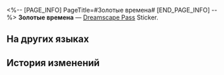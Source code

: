 <%-- [PAGE_INFO]
PageTitle=#Золотые времена#
[END_PAGE_INFO] --%>
{{Предмет Инфобокс
|id          = 223106
|Изображение = Dreamscape Pass Sticker Золотые времена.png
|Тип         = Dreamscape Pass Sticker
|Тип2        = Красивая жизнь Stickers
|Инвентарь   = 
|Редкость    = 4
|Эффект      = 
|Описание    = Пронумерованные наклейки, используемые для украшения дневника сновидений. Бывают самыми разными.
|Источник1   = [[Потратьтесь на литературу в торговом центре «Оти»]]
}}
{{Описание|Вы предпочитаете искреннюю чушь или фальшивые новости?}}
'''Золотые времена''' — [[Dreamscape Pass]] Sticker.

==На других языках==
{{На других языках
|en   = Golden Times
|zhs  = 黄金时报
|zht  = 黃金時報
|ja   = 黄金時報
|ko   = 골든 타임즈
|es   = Tiempos Dorados
|fr   = Jours heureux
|ru   = Золотые времена
|th   = หนังสือพิมพ์โกลเดนไทมส์
|vi   = Thời Báo Hoàng Kim
|de   = Goldene Zeiten
|id   = Harian Keemasan
|pt   = Tempos Dourados
}}

==История изменений==
{{История изменений|3.5}}